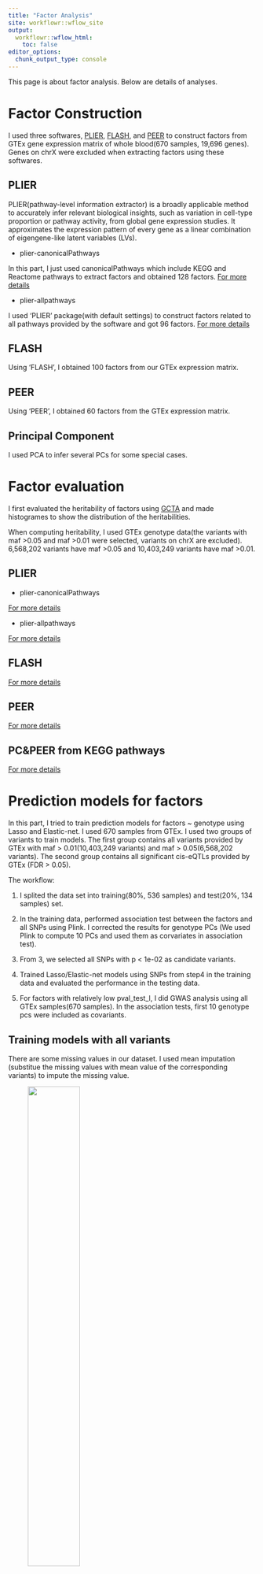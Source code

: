 ```yaml
---
title: "Factor Analysis"
site: workflowr::wflow_site
output:
  workflowr::wflow_html:
    toc: false
editor_options:
  chunk_output_type: console
---
```


This page is about factor analysis. Below are details of analyses. 

# **Factor Construction**

  I used three softwares, [PLIER](https://github.com/wgmao/PLIER), [FLASH]( https://github.com/stephenslab/flashr), and [PEER](https://github.com/PMBio/peer/) to construct factors from GTEx gene expression matrix of whole blood(670 samples, 19,696 genes). Genes on chrX were excluded when extracting factors using these softwares.

## PLIER

  PLIER(pathway-level information extractor) is a broadly applicable method to accurately infer relevant biological insights, such as variation in cell-type proportion or pathway activity, from global gene expression studies. It approximates the expression pattern of every gene as a linear combination of eigengene-like latent variables (LVs).

  - plier-canonicalPathways
  
  In this part, I just used canonicalPathways which include KEGG and Reactome pathways to extract factors and obtained 128 factors.  [For more details](https://xsun1229.github.io/factor_analysis/factor_plier_canon.html)
  
  - plier-allpathways
  
  I used 'PLIER' package(with default settings) to construct factors related to all pathways provided by the software and got 96 factors. [For more details](https://xsun1229.github.io/factor_analysis/factor_plier_allpathway.html)
  
## FLASH
  
  Using 'FLASH', I obtained 100 factors from our GTEx expression matrix.

## PEER

  Using 'PEER', I obtained 60 factors from the GTEx expression matrix.
  
## Principal Component

  I used PCA to infer several PCs for some special cases.
  
# **Factor evaluation**

I first evaluated the heritability of factors using [GCTA](
https://cnsgenomics.com/software/gcta/#GREML) and made histogrames to show the distribution of the heritabilities.

When computing heritability, I used GTEx genotype data(the variants with maf >0.05 and maf >0.01 were selected, variants on chrX are excluded). 6,568,202 variants have maf >0.05 and 10,403,249 variants have maf >0.01.

## PLIER
  
  - plier-canonicalPathways

  [For more details](https://xsun1229.github.io/factor_analysis/eval_plier_canon.html)

  - plier-allpathways
  
  [For more details](https://xsun1229.github.io/factor_analysis/eval_plier_allpathway.html)

## FLASH

  [For more details](https://xsun1229.github.io/factor_analysis/eval_flash.html)

## PEER

  [For more details](https://xsun1229.github.io/factor_analysis/eval_peer.html)
  
## PC&PEER from KEGG pathways

  [For more details](https://xsun1229.github.io/factor_analysis/eval_kegg.html)

# **Prediction models for factors**

In this part, I tried to train prediction models for factors ~ genotype using Lasso and Elastic-net. I used 670 samples from GTEx. I used two groups of variants to train models. The first group contains all variants provided by GTEx with maf > 0.01(10,403,249 variants) and maf > 0.05(6,568,202 variants). The second group contains all significant cis-eQTLs provided by GTEx (FDR > 0.05).

The workflow: 

1. I splited the data set into training(80%, 536 samples) and test(20%, 134 samples) set. 

2. In the training data, performed association test between the factors and all SNPs using Plink. I corrected the results for genotype PCs (We used Plink to compute 10 PCs and used them as corvariates in association test).

3. From 3, we selected all SNPs with p < 1e-02 as candidate variants.

4. Trained Lasso/Elastic-net models using SNPs from step4 in the training data and evaluated the performance in the testing data.

5. For factors with relatively low pval_test_l, I did GWAS analysis using all GTEx samples(670 samples). In the association tests, first 10 genotype pcs were included as covariants.

## **Training models with all variants**

There are some missing values in our dataset. I used mean imputation (substitue the missing values with mean value of the corresponding variants) to impute the missing value. 

<figure class="half">
    <img src="https://github.com/xsun1229/factor_analysis/raw/master/output/ms_snp.jpeg" width="50%">
</figure>
The missing data pattern of our dataset. x-axis represents the proportion of missing value for each variant. y-axis represents the number of the variants.


### PLIER

  [Results for plier-canonicalPathways factors](https://xsun1229.github.io/factor_analysis/train_plier_canon.html)
    
  [Results for plier-allpathway factors](https://xsun1229.github.io/factor_analysis/train_plier_allpathway.html)

### FLASH

  [Results for FLASH factors](https://xsun1229.github.io/factor_analysis/train_flash.html)

### PEER

  [Results for PEER factors](https://xsun1229.github.io/factor_analysis/train_peer.html)


## **Training models with cis-eQTLs**

### PLIER

  [Results for plier-canonicalPathways factors](https://xsun1229.github.io/factor_analysis/train_plier_canon_ciseqtl.html)



## **Making the prediction models better**

### ***Finding functional SNPs***

  In step 6, the GWAS power of some factors is low. So I tried to find functional SNPs to increase the GWAS power and reduce the testing burden.
  
### LD Score Regression 

I adopted LD score regression to estimate SNP-based heritability and partation the heritability into seperate categories. The software I used here is [ldsc](https://github.com/bulik/ldsc).

The ldsc material and methods of my project can be found [here](https://xsun1229.github.io/factor_analysis/ldsc.html)

#### PLIER

  [Results for plier-canonicalPathways factors](https://xsun1229.github.io/factor_analysis/ldsc_plier_canon.html)
    
  [Results for plier-allpathway factors](https://xsun1229.github.io/factor_analysis/ldsc_plier_all.html)

#### FLASH

  [Results for FLASH factors](https://xsun1229.github.io/factor_analysis/ldsc_flash.html)

#### PEER

  [Results for PEER factors](https://xsun1229.github.io/factor_analysis/ldsc_peer.html)
  
### Using catalog GWAS data 

To address issues with respect to computational time and multiple testing, I confined our analysis to those SNPs present in the [Catalog of Published GWAS](https://www.ebi.ac.uk/gwas/). I selected the SNPs with fdr < 0.05/ fdr < 0.01/ pval < 5e-8. Then, I did GWAS analysis for the factors with the SNPs.


#### PLIER-Canonical factors

[Threshold: pval<5e-8 & consider traits separately & perform ld clumping (r2 cutoff 0.1, physical dist 1Mb) ](https://xsun1229.github.io/factor_analysis/catalog_gwas_pliercanon_sep_ldclumping_r01d1000.html)

#### PEER

[Threshold: pval<5e-8 & consider traits separately & perform ld clumping (r2 cutoff 0.1, physical dist 1Mb) ](https://xsun1229.github.io/factor_analysis/catalog_gwas_peer_sep_ldclumping_r01d1000.html)

### ***Finding functional cis-genes***  
  
  After preliminary [rough calculations](https://xsun1229.github.io/factor_analysis/gwas_power.html), we found that there might be overfitting issue. So we tried one/two sample settings to test and eliminate the overfitting issue. 
  
  The rought process are below, it differs slightly in different settings.
  
1. Train weights from expression matrix and genotype matrix. Variants are cis-snps (±500kb from the TSS of genes)

2. Impute the cis genetic component part of gene expression (cis-genes):

	 cis-genes = weights * genotype of cis-genes

3. Association test: factors ~ cis-genes + 10 genotype pcs. Record the p-values for each gene.

4. Count the number of significant associations at various p-value threshold for each factor.
  
  [One Sample Setting](https://xsun1229.github.io/factor_analysis/cg-onesample.html)
  
  [Two Sample Setting](https://xsun1229.github.io/factor_analysis/cg-twosample.html)
  
  [One Sample Setting- only cis-eQTLs](https://xsun1229.github.io/factor_analysis/cg-onesample-ciseqtls.html)
  
### ***Dealing with weak IV bias***

  Apart from using external weights([Two Sample Setting](https://xsun1229.github.io/factor_analysis/cg-twosample.html)), I tried other methods to eliminate the weak IV bias issue (divide the cis-eQTLS into different groups according to the p-values). 
  
  [For more details](https://xsun1229.github.io/factor_analysis/weak_bias.html)


# **Module-based factor analysis**

## Module construction - WGCNA

I used WGCNA to find modules in GTEx expression data. These modules will be used in subsequent analysis. [For more details](https://xsun1229.github.io/factor_analysis/wgcna_module.html)


## Factor analysis

When employing CanonicalPathway to run PLIER, only the first 3 modules can be used in the software and get the factors. Others cannot be used correctly in PLIER because the datasets are small. The table below shows the number of genes and factors in module.

| Module             | 1    | 2   | 3   | 4   | 5   | 6   | 7   | 8   | 9   | 10  | 11 | 12 | 13 | 14 |
|--------------------|------|-----|-----|-----|-----|-----|-----|-----|-----|-----|----|----|----|----|
| genes per module   | 1888 | 774 | 431 | 328 | 245 | 226 | 204 | 156 | 114 | 103 | 58 | 36 | 34 | 33 |
| factors per module | 120   | 114  | 118  | -  | -  | -  | -  | -  | -  | -  | - | - | - | -  |


The websites below contain 'factor construction', 'factor evaluation', 'prediction models' and 'ldsc' parts.

-  [Factors from Module 1](https://xsun1229.github.io/factor_analysis/modu1_factor_pliercanon.html)

-  [Factors from Module 2](https://xsun1229.github.io/factor_analysis/modu2_factor_pliercanon.html)

-  [Factors from Module 3](https://xsun1229.github.io/factor_analysis/modu3_factor_pliercanon.html)



# **Case Studies**

## IDIN

In [Bayesian detection of expression quantitative trait [Genetics, 2011]](https://www.ncbi.nlm.nih.gov/pmc/articles/PMC3241411/), authors used HESS to analyze the larger IDIN(IRF7-driven inflammatory network) and found two SNPs, [rs9557207](https://www.ncbi.nlm.nih.gov/snp/rs9557207) and [rs11616269](https://www.ncbi.nlm.nih.gov/snp/rs11616269),which are detected as hotspots for the IDIN expression. 

I extracted sevral factors from IDIN gene expression matrix (GTEx whole blood data)/part of IDIN gene expression matrix and performed factor analysis to find if any factor associates with the two SNPs.

  - [PLIER factors](https://xsun1229.github.io/factor_analysis/idin_plier_allpathway.html)
  
  - [FLASH factors](https://xsun1229.github.io/factor_analysis/idin_flash.html) contains association test for:
      
      Factors ~ rs11616269/rs9557207.
      
      Expression data of SNP associated genes ~ SNPs
      
      Factors ~ EBI2 expression

## T1D-PC5

From [PC&PEER from KEGG pathways](https://xsun1229.github.io/factor_analysis/eval_kegg.html), I found that the 5th PC of Type I diabetes mellitus pathway has the heritability over 0.99. So I did further analysis for this factor. [For more details](https://xsun1229.github.io/factor_analysis/T1D.html)

